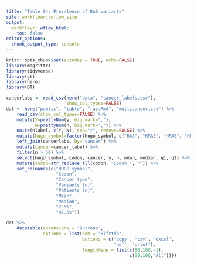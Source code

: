 ```yaml
---
title: "Table S4: Prevalence of RAS variants"
site: workflowr::wflow_site
output:
  workflowr::wflow_html:
    toc: false
editor_options:
  chunk_output_type: console
---
```


```r
knitr::opts_chunk$set(autodep = TRUE, echo=FALSE)
library(magrittr)
library(tidyverse)
library(gt)
library(here)
library(DT)
```

```r
cancerlabs <- read_csv(here("data", "cancer_labels.csv"),
                       show_col_types=FALSE)
dat <- here("public", "table", "ras.Rmd", "multicancer.csv") %>%
    read_csv(show_col_types=FALSE) %>%
    mutate(Y=prettyNum(y, big.mark=","),
           N=prettyNum(n, big.mark=",")) %>%
    unite(nlabel, c(Y, N), sep="/", remove=FALSE) %>%
    mutate(hugo_symbol=factor(hugo_symbol, c("RAS", "KRAS", "HRAS", "NRAS"))) %>%
    left_join(cancerlabs, by="cancer") %>%
    mutate(cancer=cancer_label) %>%
    filter(n > 50) %>%
    select(hugo_symbol, codon, cancer, y, n, mean, median, q1, q2) %>%
    mutate(codon=str_replace_all(codon, "Codon ", "")) %>%
    set_colnames(c("HUGO symbol",
                   "Codon",
                   "Cancer type",
                   "Variants (n)",
                   "Patients (n)",
                   "Mean",
                   "Median",
                   "2.5%",
                   "97.5%"))
```

```r
dat %>%
    datatable(extensions = 'Buttons',
              options = list(dom = 'Blfrtip',
                             buttons = c('copy', 'csv', 'excel',
                                         'pdf', 'print'),
                             lengthMenu = list(c(50,100,-1),
                                               c(50,100,"All"))))
```
